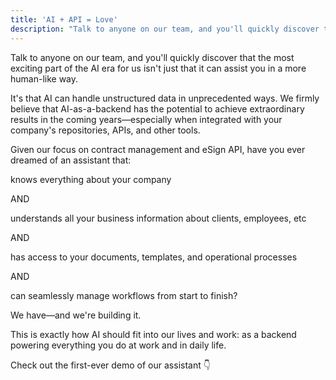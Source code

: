 ```yaml
---
title: 'AI + API = Love'
description: "Talk to anyone on our team, and you'll quickly discover that the most exciting part of the AI era for us isn't just that it can assist you in a more human-like way."
---
```


Talk to anyone on our team, and you'll quickly discover that the most exciting part of the AI era for us isn't just that it can assist you in a more human-like way.

It's that AI can handle unstructured data in unprecedented ways. We firmly believe that AI-as-a-backend has the potential to achieve extraordinary results in the coming years—especially when integrated with your company's repositories, APIs, and other tools.

Given our focus on contract management and eSign API, have you ever dreamed of an assistant that:

knows everything about your company 

AND 

understands all your business information about clients, employees, etc 

AND 

has access to your documents, templates, and operational processes 

AND 

can seamlessly manage workflows from start to finish?

We have—and we're building it.

This is exactly how AI should fit into our lives and work: as a backend powering everything you do at work and in daily life.

Check out the first-ever demo of our assistant 👇

